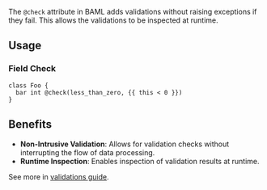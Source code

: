 The `@check` attribute in BAML adds validations without raising exceptions if they fail. This allows the validations to be inspected at runtime.

## Usage

### Field Check

```baml BAML
class Foo {
  bar int @check(less_than_zero, {{ this < 0 }})
}
```

## Benefits

- **Non-Intrusive Validation**: Allows for validation checks without interrupting the flow of data processing.
- **Runtime Inspection**: Enables inspection of validation results at runtime.

See more in [validations guide](/guide/baml-advanced/validations). 